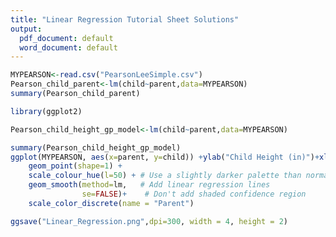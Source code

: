 ```yaml
---
title: "Linear Regression Tutorial Sheet Solutions"
output:
  pdf_document: default
  word_document: default
---
```

```r
MYPEARSON<-read.csv("PearsonLeeSimple.csv")
Pearson_child_parent<-lm(child~parent,data=MYPEARSON)
summary(Pearson_child_parent)
```

```r

library(ggplot2)

Pearson_child_height_gp_model<-lm(child~parent,data=MYPEARSON)

summary(Pearson_child_height_gp_model)
ggplot(MYPEARSON, aes(x=parent, y=child)) +ylab("Child Height (in)")+xlab("Parent Height (in)")+
    geom_point(shape=1) +
    scale_colour_hue(l=50) + # Use a slightly darker palette than normal
    geom_smooth(method=lm,   # Add linear regression lines
                se=FALSE)+    # Don't add shaded confidence region
    scale_color_discrete(name = "Parent")

ggsave("Linear_Regression.png",dpi=300, width = 4, height = 2)
```
